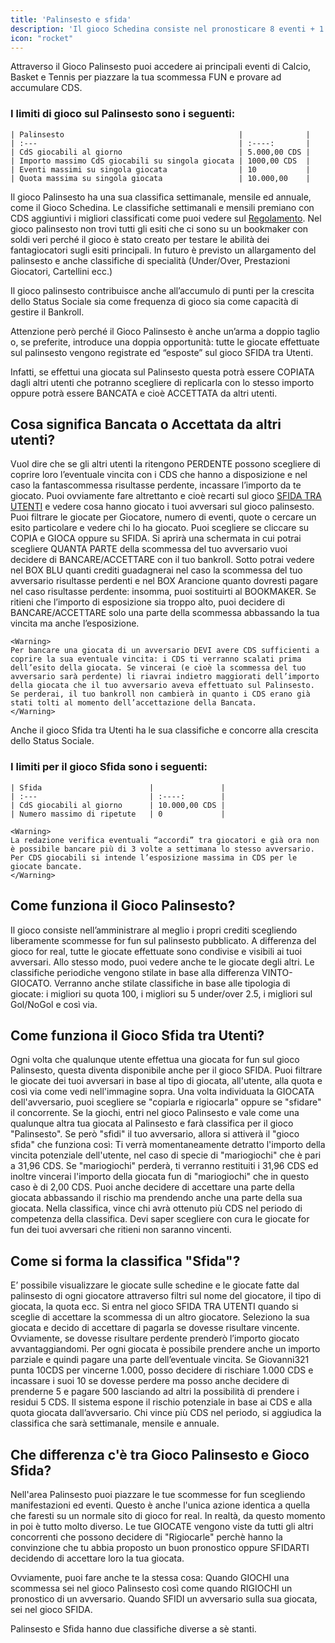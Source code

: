 ```yaml
---
title: 'Palinsesto e sfida'
description: 'Il gioco Schedina consiste nel pronosticare 8 eventi + 1 evento Jolly su manifestazioni ed esiti scelti dalla redazione del gioco'
icon: "rocket"
---
```

Attraverso il Gioco Palinsesto puoi accedere ai principali eventi di Calcio, Basket e Tennis per piazzare la tua scommessa FUN e provare ad accumulare CDS.

### I limiti di gioco sul Palinsesto sono i seguenti:

    | Palinsesto                                       |              |
    | :---                                             | :----:       |
    | CdS giocabili al giorno                          | 5.000,00 CDS |   
    | Importo massimo CdS giocabili su singola giocata | 1000,00 CDS  |
    | Eventi massimi su singola giocata                | 10           |
    | Quota massima su singola giocata                 | 10.000,00    |

Il gioco Palinsesto ha una sua classifica settimanale, mensile ed annuale, come il Gioco Schedina.
Le classifiche settimanali e mensili premiano con CDS aggiuntivi i migliori classificati come puoi vedere sul [Regolamento](https://corrieredellosport.fun/regolamento).
Nel gioco palinsesto non trovi tutti gli esiti che ci sono su un bookmaker con soldi veri perché il gioco è stato creato per testare le abilità dei fantagiocatori sugli esiti principali. In futuro è previsto un allargamento del palinsesto e anche classifiche di specialità (Under/Over, Prestazioni Giocatori, Cartellini ecc.)

Il gioco palinsesto contribuisce anche all’accumulo di punti per la crescita dello Status Sociale sia come frequenza di gioco sia come capacità di gestire il Bankroll.

Attenzione però perché il Gioco Palinsesto è anche un’arma a doppio taglio o, se preferite, introduce una doppia opportunità: tutte le giocate effettuate sul palinsesto vengono registrate ed “esposte” sul gioco SFIDA tra Utenti.

Infatti, se effettui una giocata sul Palinsesto questa potrà essere COPIATA dagli altri utenti che potranno scegliere di replicarla con lo stesso importo oppure potrà essere BANCATA e cioè ACCETTATA da altri utenti.

## Cosa significa Bancata o Accettata da altri utenti?
Vuol dire che se gli altri utenti la ritengono PERDENTE possono scegliere di coprire loro l’eventuale vincita con i CDS che hanno a disposizione e nel caso la fantascommessa risultasse perdente, incassare l’importo da te giocato.
Puoi ovviamente fare altrettanto e cioè recarti sul gioco [SFIDA TRA UTENTI](https://corrieredellosport.fun/sfida-tra-utenti) e vedere cosa hanno giocato i tuoi avversari sul gioco palinsesto.
Puoi filtrare le giocate per Giocatore, numero di eventi, quote o cercare un esito particolare e vedere chi lo ha giocato.
Puoi scegliere se cliccare su COPIA e GIOCA oppure su SFIDA.
Si aprirà una schermata in cui potrai scegliere QUANTA PARTE della scommessa del tuo avversario vuoi decidere di BANCARE/ACCETTARE con il tuo bankroll. Sotto potrai vedere nel BOX BLU quanti crediti guadagnerai nel caso la scommessa del tuo avversario risultasse perdenti e nel BOX Arancione quanto dovresti pagare nel caso risultasse perdente: insomma, puoi sostituirti al BOOKMAKER.
Se ritieni che l’importo di esposizione sia troppo alto, puoi decidere di BANCARE/ACCETTARE solo una parte della scommessa abbassando la tua vincita ma anche l’esposizione.

    <Warning>
    Per bancare una giocata di un avversario DEVI avere CDS sufficienti a coprire la sua eventuale vincita: i CDS ti verranno scalati prima dell’esito della giocata. Se vincerai (e cioè la scommessa del tuo avversario sarà perdente) li riavrai indietro maggiorati dell’importo della giocata che il tuo avversario aveva effettuato sul Palinsesto. Se perderai, il tuo bankroll non cambierà in quanto i CDS erano già stati tolti al momento dell’accettazione della Bancata.
    </Warning>

Anche il gioco Sfida tra Utenti ha le sua classifiche e concorre alla crescita dello Status Sociale.

### I limiti per il gioco Sfida sono i seguenti:

    | Sfida                        |               |
    | :---                         | :----:        |
    | CdS giocabili al giorno      | 10.000,00 CDS |   
    | Numero massimo di ripetute   | 0             |
   
    <Warning>
    La redazione verifica eventuali “accordi” tra giocatori e già ora non è possibile bancare più di 3 volte a settimana lo stesso avversario.
    Per CDS giocabili si intende l’esposizione massima in CDS per le giocate bancate.
    </Warning>

## Come funziona il Gioco Palinsesto?

Il gioco consiste nell’amministrare al meglio i propri crediti scegliendo liberamente scommesse for fun sul palinsesto pubblicato. 
A differenza del gioco for real, tutte le giocate effettuate sono condivise e visibili ai tuoi avversari. Allo stesso modo, puoi vedere anche te le giocate degli altri. 
Le classifiche periodiche vengono stilate in base alla differenza VINTO-GIOCATO. 
Verranno anche stilate classifiche in base alle tipologia di giocate: i migliori su quota 100, i migliori su 5 under/over 2.5, i migliori sul Gol/NoGol e così via.

## Come funziona il Gioco Sfida tra Utenti?

Ogni volta che qualunque utente effettua una giocata for fun sul gioco Palinsesto, questa diventa disponibile anche per il gioco SFIDA.
Puoi filtrare le giocate dei tuoi avversari in base al tipo di giocata, all'utente, alla quota e così via come vedi nell'immagine sopra.
Una volta individuata la GIOCATA dell'avversario, puoi scegliere se
"copiarla e rigiocarla" oppure se "sfidare" il concorrente.
Se la giochi, entri nel gioco Palinsesto e vale come una qualunque altra tua giocata al Palinsesto e farà classifica per il gioco "Palinsesto".
Se però "sfidi" il tuo avversario, allora si attiverà il "gioco sfida" che funziona così:
Ti verrà momentaneamente detratto l'importo della vincita potenziale dell'utente, nel caso di specie di "mariogiochi" che è pari a 31,96 CDS.
Se "mariogiochi" perderà, ti verranno restituiti i 31,96 CDS ed inoltre vincerai l'importo della giocata fun di "mariogiochi" che in questo caso è di 2,00 CDS.
Puoi anche decidere di accettare una parte della giocata abbassando il rischio ma prendendo anche una parte della sua giocata.
Nella classifica, vince chi avrà ottenuto più CDS nel periodo di competenza della classifica.
Devi saper scegliere con cura le giocate for fun dei tuoi avversari che ritieni non saranno vincenti.

## Come si forma la classifica "Sfida"?

E’ possibile visualizzare le giocate sulle schedine e le giocate fatte dal palinsesto di ogni giocatore attraverso filtri sul nome del giocatore, il tipo di giocata, la quota ecc.
Si entra nel gioco SFIDA TRA UTENTI quando si sceglie di accettare la scommessa di un altro giocatore. Seleziono la sua giocata e decido di accettare di pagarla se dovesse risultare vincente.
Ovviamente, se dovesse risultare perdente prenderò l’importo giocato avvantaggiandomi.
Per ogni giocata è possibile prendere anche un importo parziale e quindi pagare una parte dell’eventuale vincita.
Se Giovanni321 punta 10CDS per vincerne 1.000, posso decidere di rischiare 1.000 CDS e incassare i suoi 10 se dovesse perdere ma posso anche decidere di prenderne 5 e pagare 500 lasciando ad altri la possibilità di prendere i residui 5 CDS. Il sistema espone il rischio potenziale in base ai CDS e alla quota giocata dall’avversario. Chi vince più CDS nel periodo, si aggiudica la classifica che sarà settimanale, mensile e annuale.

## Che differenza c'è tra Gioco Palinsesto e Gioco Sfida?

Nell'area Palinsesto puoi piazzare le tue scommesse for fun scegliendo manifestazioni ed eventi.
Questo è anche l'unica azione identica a quella che faresti su un normale sito di gioco for real.
In realtà, da questo momento in poi è tutto molto diverso.
Le tue GIOCATE vengono viste da tutti gli altri concorrenti che possono decidere di "Rigiocarle" perchè hanno la convinzione che tu abbia proposto un buon pronostico oppure SFIDARTI decidendo di accettare loro la tua giocata.

<Tip>
Ovviamente, puoi fare anche te la stessa cosa:
Quando GIOCHI una scommessa sei nel gioco Palinsesto così come quando RIGIOCHI un pronostico di un avversario.
Quando SFIDI un avversario sulla sua giocata, sei nel gioco SFIDA.
</Tip>

Palinsesto e Sfida hanno due classifiche diverse a sè stanti.